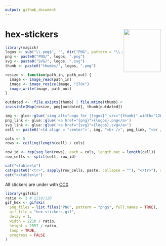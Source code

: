 ```yaml
---
output: github_document
---
```


# hex-stickers <img src="hex-stickers.gif" align="right" width="120" height="138.84" />

```r
library(magick)
logos <- sub("\\.png$", "", dir("PNG", pattern = "\\.png$"))
png <- paste0("PNG/", logos, ".png")
svg <- paste0("SVG/", logos, ".svg")
thumb <- paste0("thumbs/", logos, ".png")

resize <- function(path_in, path_out) {
  image <- image_read(path_in)
  image <- image_resize(image, "278x")
  image_write(image, path_out)
}

outdated <- !file.exists(thumb) | file.mtime(thumb) < file.mtime(png)
invisible(Map(resize, png[outdated], thumb[outdated]))
```

```r
img <- glue::glue('<img alt="Logo for {logos}" src="{thumb}" width="120" height="139">')
png_link <- glue::glue('<a href="{png}">{logos}.png</a>')
svg_link <- glue::glue('<a href="{svg}">{logos}.svg</a>')
cell <- paste0('<td align = "center">', img, "<br />", png_link, "<br />", svg_link, "</td>")

cols <- 5
rows <- ceiling(length(cell) / cols)

row_id <- rep(seq_len(rows), each = cols, length.out = length(cell))
row_cells <- split(cell, row_id)

cat("<table>\n")
cat(paste0("<tr>", sapply(row_cells, paste, collapse = ""), "</tr>"), sep = "")
cat("</table>\n")
```

All stickers are under with [CC0](LICENSE.md).

```r
library(gifski)
ratio <- 3 # 2210/120
gif_hex <- gifski(
  png_files = list.files("PNG", pattern = "png$", full.names = TRUE), 
  gif_file = "hex-stickers.gif", 
  delay = 1, 
  width = 2210 / ratio,
  height = 2557 / ratio,
  loop = TRUE, 
  progress = FALSE
)
```
